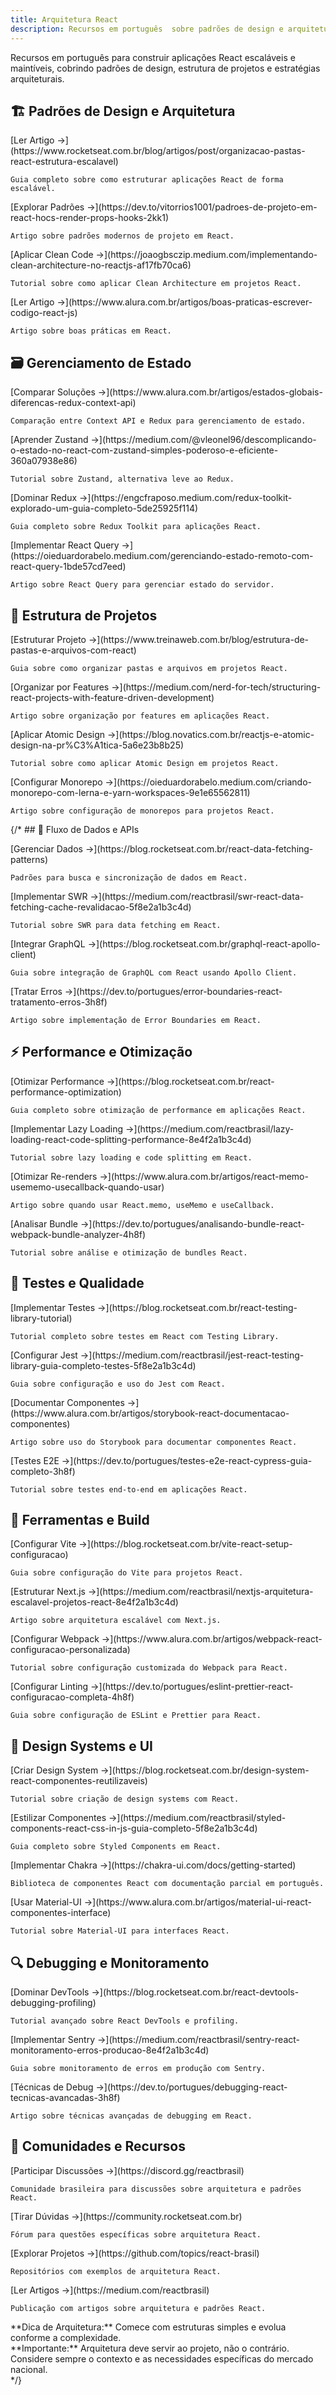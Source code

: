 ```yaml
---
title: Arquitetura React
description: Recursos em português  sobre padrões de design e arquitetura para aplicações React escaláveis
---
```



Recursos em português para construir aplicações React escaláveis e maintíveis, cobrindo padrões de design, estrutura de projetos e estratégias arquiteturais.

## 🏗️ Padrões de Design e Arquitetura

<CardGrid>
  <Card title="Arquitetura React - Rocketseat">
    [Ler Artigo →](https://www.rocketseat.com.br/blog/artigos/post/organizacao-pastas-react-estrutura-escalavel)
    
    Guia completo sobre como estruturar aplicações React de forma escalável.
  </Card>
  
  <Card title="Padrões de Projeto React - Dev.to">
    [Explorar Padrões →](https://dev.to/vitorrios1001/padroes-de-projeto-em-react-hocs-render-props-hooks-2kk1)
    
    Artigo sobre padrões modernos de projeto em React.
  </Card>
  
  <Card title="Clean Architecture React - Medium">
    [Aplicar Clean Code →](https://joaogbsczip.medium.com/implementando-clean-architecture-no-reactjs-af17fb70ca6)
    
    Tutorial sobre como aplicar Clean Architecture em projetos React.
  </Card>
  
  <Card title="Boas práticas - Alura">
    [Ler Artigo →](https://www.alura.com.br/artigos/boas-praticas-escrever-codigo-react-js)
    
    Artigo sobre boas práticas em React.
  </Card>
</CardGrid>

## 🗃️ Gerenciamento de Estado

<CardGrid>
  <Card title="Context API vs Redux - Alura">
    [Comparar Soluções →](https://www.alura.com.br/artigos/estados-globais-diferencas-redux-context-api)
    
    Comparação entre Context API e Redux para gerenciamento de estado.
  </Card>
  
  <Card title="Zustand Tutorial - Medium">
    [Aprender Zustand →](https://medium.com/@vleonel96/descomplicando-o-estado-no-react-com-zustand-simples-poderoso-e-eficiente-360a07938e86)
    
    Tutorial sobre Zustand, alternativa leve ao Redux.
  </Card>
  
  <Card title="Redux Toolkit - Guia Completo">
    [Dominar Redux →](https://engcfraposo.medium.com/redux-toolkit-explorado-um-guia-completo-5de25925f114)
    
    Guia completo sobre Redux Toolkit para aplicações React.
  </Card>
  
  <Card title="React Query - Gerenciamento de Estado Servidor">
    [Implementar React Query →](https://oieduardorabelo.medium.com/gerenciando-estado-remoto-com-react-query-1bde57cd7eed)
    
    Artigo sobre React Query para gerenciar estado do servidor.
  </Card>
</CardGrid>

## 📁 Estrutura de Projetos

<CardGrid>
  <Card title="Organizando Projetos React - TreinaWeb">
    [Estruturar Projeto →](https://www.treinaweb.com.br/blog/estrutura-de-pastas-e-arquivos-com-react)
    
    Guia sobre como organizar pastas e arquivos em projetos React.
  </Card>
  
  <Card title="Feature-Driven Development - Medium (Inglês)">
    [Organizar por Features →](https://medium.com/nerd-for-tech/structuring-react-projects-with-feature-driven-development)
    
    Artigo sobre organização por features em aplicações React.
  </Card>
  
  <Card title="Atomic Design React - Medium">
    [Aplicar Atomic Design →](https://blog.novatics.com.br/reactjs-e-atomic-design-na-pr%C3%A1tica-5a6e23b8b25)
    
    Tutorial sobre como aplicar Atomic Design em projetos React.
  </Card>
  
  <Card title="Monorepo React - Medium">
    [Configurar Monorepo →](https://oieduardorabelo.medium.com/criando-monorepo-com-lerna-e-yarn-workspaces-9e1e65562811)
    
    Artigo sobre configuração de monorepos para projetos React.
  </Card>
</CardGrid>

{/* ## 🔄 Fluxo de Dados e APIs

<CardGrid>
  <Card title="Fetch de Dados React - Rocketseat">
    [Gerenciar Dados →](https://blog.rocketseat.com.br/react-data-fetching-patterns)
    
    Padrões para busca e sincronização de dados em React.
  </Card>
  
  <Card title="SWR Tutorial - Medium">
    [Implementar SWR →](https://medium.com/reactbrasil/swr-react-data-fetching-cache-revalidacao-5f8e2a1b3c4d)
    
    Tutorial sobre SWR para data fetching em React.
  </Card>
  
  <Card title="GraphQL com React - Rocketseat">
    [Integrar GraphQL →](https://blog.rocketseat.com.br/graphql-react-apollo-client)
    
    Guia sobre integração de GraphQL com React usando Apollo Client.
  </Card>
  
  <Card title="Error Boundaries - Dev.to">
    [Tratar Erros →](https://dev.to/portugues/error-boundaries-react-tratamento-erros-3h8f)
    
    Artigo sobre implementação de Error Boundaries em React.
  </Card>
</CardGrid>

## ⚡ Performance e Otimização

<CardGrid>
  <Card title="Otimização React - Rocketseat">
    [Otimizar Performance →](https://blog.rocketseat.com.br/react-performance-optimization)
    
    Guia completo sobre otimização de performance em aplicações React.
  </Card>
  
  <Card title="Lazy Loading React - Medium">
    [Implementar Lazy Loading →](https://medium.com/reactbrasil/lazy-loading-react-code-splitting-performance-8e4f2a1b3c4d)
    
    Tutorial sobre lazy loading e code splitting em React.
  </Card>
  
  <Card title="Memo e Callback - Alura">
    [Otimizar Re-renders →](https://www.alura.com.br/artigos/react-memo-usememo-usecallback-quando-usar)
    
    Artigo sobre quando usar React.memo, useMemo e useCallback.
  </Card>
  
  <Card title="Bundle Analysis - Dev.to">
    [Analisar Bundle →](https://dev.to/portugues/analisando-bundle-react-webpack-bundle-analyzer-4h8f)
    
    Tutorial sobre análise e otimização de bundles React.
  </Card>
</CardGrid>

## 🧪 Testes e Qualidade

<CardGrid>
  <Card title="Testes React - Rocketseat">
    [Implementar Testes →](https://blog.rocketseat.com.br/react-testing-library-tutorial)
    
    Tutorial completo sobre testes em React com Testing Library.
  </Card>
  
  <Card title="Jest e React - Medium">
    [Configurar Jest →](https://medium.com/reactbrasil/jest-react-testing-library-guia-completo-testes-5f8e2a1b3c4d)
    
    Guia sobre configuração e uso do Jest com React.
  </Card>
  
  <Card title="Storybook React - Alura">
    [Documentar Componentes →](https://www.alura.com.br/artigos/storybook-react-documentacao-componentes)
    
    Artigo sobre uso do Storybook para documentar componentes React.
  </Card>
  
  <Card title="E2E com Cypress - Dev.to">
    [Testes E2E →](https://dev.to/portugues/testes-e2e-react-cypress-guia-completo-3h8f)
    
    Tutorial sobre testes end-to-end em aplicações React.
  </Card>
</CardGrid>

## 🔧 Ferramentas e Build

<CardGrid>
  <Card title="Vite React - Rocketseat">
    [Configurar Vite →](https://blog.rocketseat.com.br/vite-react-setup-configuracao)
    
    Guia sobre configuração do Vite para projetos React.
  </Card>
  
  <Card title="Next.js Arquitetura - Medium">
    [Estruturar Next.js →](https://medium.com/reactbrasil/nextjs-arquitetura-escalavel-projetos-react-8e4f2a1b3c4d)
    
    Artigo sobre arquitetura escalável com Next.js.
  </Card>
  
  <Card title="Webpack React - Alura">
    [Configurar Webpack →](https://www.alura.com.br/artigos/webpack-react-configuracao-personalizada)
    
    Tutorial sobre configuração customizada do Webpack para React.
  </Card>
  
  <Card title="ESLint e Prettier - Dev.to">
    [Configurar Linting →](https://dev.to/portugues/eslint-prettier-react-configuracao-completa-4h8f)
    
    Guia sobre configuração de ESLint e Prettier para React.
  </Card>
</CardGrid>

## 🎨 Design Systems e UI

<CardGrid>
  <Card title="Design System React - Rocketseat">
    [Criar Design System →](https://blog.rocketseat.com.br/design-system-react-componentes-reutilizaveis)
    
    Tutorial sobre criação de design systems com React.
  </Card>
  
  <Card title="Styled Components - Medium">
    [Estilizar Componentes →](https://medium.com/reactbrasil/styled-components-react-css-in-js-guia-completo-5f8e2a1b3c4d)
    
    Guia completo sobre Styled Components em React.
  </Card>
  
  <Card title="Chakra UI Brasil">
    [Implementar Chakra →](https://chakra-ui.com/docs/getting-started)
    
    Biblioteca de componentes React com documentação parcial em português.
  </Card>
  
  <Card title="Material-UI Tutorial - Alura">
    [Usar Material-UI →](https://www.alura.com.br/artigos/material-ui-react-componentes-interface)
    
    Tutorial sobre Material-UI para interfaces React.
  </Card>
</CardGrid>

## 🔍 Debugging e Monitoramento

<CardGrid>
  <Card title="React DevTools - Rocketseat">
    [Dominar DevTools →](https://blog.rocketseat.com.br/react-devtools-debugging-profiling)
    
    Tutorial avançado sobre React DevTools e profiling.
  </Card>
  
  <Card title="Sentry React - Medium">
    [Implementar Sentry →](https://medium.com/reactbrasil/sentry-react-monitoramento-erros-producao-8e4f2a1b3c4d)
    
    Guia sobre monitoramento de erros em produção com Sentry.
  </Card>
  
  <Card title="Debugging React - Dev.to">
    [Técnicas de Debug →](https://dev.to/portugues/debugging-react-tecnicas-avancadas-3h8f)
    
    Artigo sobre técnicas avançadas de debugging em React.
  </Card>
</CardGrid>

## 🤝 Comunidades e Recursos

<CardGrid>
  <Card title="React Brasil - Discord">
    [Participar Discussões →](https://discord.gg/reactbrasil)
    
    Comunidade brasileira para discussões sobre arquitetura e padrões React.
  </Card>
  
  <Card title="Rocketseat Community">
    [Tirar Dúvidas →](https://community.rocketseat.com.br)
    
    Fórum para questões específicas sobre arquitetura React.
  </Card>
  
  <Card title="GitHub - React Brasil">
    [Explorar Projetos →](https://github.com/topics/react-brasil)
    
    Repositórios com exemplos de arquitetura React.
  </Card>
  
  <Card title="Medium - React Brasil">
    [Ler Artigos →](https://medium.com/reactbrasil)
    
    Publicação com artigos sobre arquitetura e padrões React.
  </Card>
</CardGrid>

<Aside type="tip">
**Dica de Arquitetura:** Comece com estruturas simples e evolua conforme a complexidade.
</Aside>

<Aside type="note">
**Importante:** Arquitetura deve servir ao projeto, não o contrário. Considere sempre o contexto  e as necessidades específicas do mercado nacional.
</Aside> */}